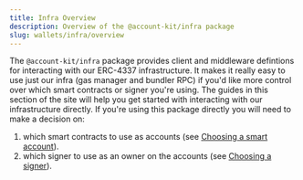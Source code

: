 ```yaml
---
title: Infra Overview
description: Overview of the @account-kit/infra package
slug: wallets/infra/overview
---
```





The `@account-kit/infra` package provides client and middleware defintions for interacting with our ERC-4337 infrastructure. It makes it really easy to use just our infra (gas manager and bundler RPC) if you'd like more control over which smart contracts or signer you're using. The guides in this section of the
site will help you get started with interacting with our infrastructure directly. If you're using this package directly you will need to make a decision on:

1. which smart contracts to use as accounts (see [Choosing a smart account](#TODO)).
2. which signer to use as an owner on the accounts (see [Choosing a signer](#TODO)).
